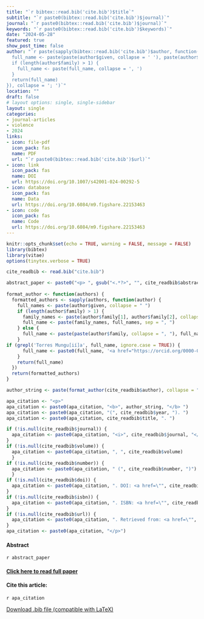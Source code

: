 ```yaml
---
title: "`r bibtex::read.bib('cite.bib')$title`"
subtitle: "`r paste0(bibtex::read.bib('cite.bib')$journal)`" 
journal: "`r paste0(bibtex::read.bib('cite.bib')$journal)`" 
keywords: "`r paste0(bibtex::read.bib('cite.bib')$keywords)`" 
date: "2024-05-28"
featured: true
show_post_time: false
author: "`r paste(sapply(bibtex::read.bib('cite.bib')$author, function(author) {
  full_name <- paste(paste(author$given, collapse = ' '), paste(author$family, collapse = ' '), sep = ' ')
  if (length(author$family) > 1) {
    full_name <- paste(full_name, collapse = ', ')
  }
  return(full_name)
}), collapse = '; ')`"
location: ""
draft: false
# layout options: single, single-sidebar
layout: single
categories:
- journal-articles
- violence
- 2024
links:
- icon: file-pdf
  icon_pack: fas
  name: PDF
  url: "`r paste0(bibtex::read.bib('cite.bib')$url)`" 
- icon: link
  icon_pack: fas
  name: DOI
  url: https://doi.org/10.1007/s42001-024-00292-5
- icon: database
  icon_pack: fas
  name: Data
  url: https://doi.org/10.6084/m9.figshare.22153463
- icon: code
  icon_pack: fas
  name: Code
  url: https://doi.org/10.6084/m9.figshare.22153463
---
```

 
```r
knitr::opts_chunk$set(echo = TRUE, warning = FALSE, message = FALSE)
library(bibtex)
library(vitae)
options(tinytex.verbose = TRUE)

cite_readbib <- read.bib("cite.bib")

abstract_paper <- paste0("<p> ", gsub("<.*?>", "", cite_readbib$abstract), " </p>")
   
format_author <- function(authors) {
  formatted_authors <- sapply(authors, function(author) {
    full_names <- paste(author$given, collapse = " ")
    if (length(author$family) > 1) {
      family_names <- paste(author$family[1], author$family[2], collapse = " ")
      full_name <- paste(family_names, full_names, sep = ", ")
    } else {
      full_name <- paste(paste(author$family, collapse = ", "), full_names, sep = ", ")
    }
if (grepl('Torres Mungu[ií]a', full_name, ignore.case = TRUE)) {
      full_name <- paste0(full_name, '<a href="https://orcid.org/0000-0003-3432-6941" target="_blank"><img src="https://fontawesome.com/icons/orcid?f=brands&s=solid" height="16" width="16" ></a>')
    }
    return(full_name)
  })
  return(formatted_authors)
}

author_string <- paste(format_author(cite_readbib$author), collapse = "; ")

apa_citation <- "<p>"
apa_citation <- paste0(apa_citation, "<b>", author_string, "</b> ")
apa_citation <- paste0(apa_citation, "(", cite_readbib$year, "). ")
apa_citation <- paste0(apa_citation, cite_readbib$title, ". ")

if (!is.null(cite_readbib$journal)) {
  apa_citation <- paste0(apa_citation, "<i>", cite_readbib$journal, "</i>")
}
if (!is.null(cite_readbib$volume)) {
  apa_citation <- paste0(apa_citation, ", ", cite_readbib$volume)
  }
if (!is.null(cite_readbib$number)) {
  apa_citation <- paste0(apa_citation, " (", cite_readbib$number, ")")
  }
if (!is.null(cite_readbib$doi)) {
  apa_citation <- paste0(apa_citation, ". DOI: <a href=\"", cite_readbib$url, "\" target=\"_blank\">", cite_readbib$doi, "</a>")
}
if (!is.null(cite_readbib$isbn)) {
  apa_citation <- paste0(apa_citation, ". ISBN: <a href=\"", cite_readbib$url, "\" target=\"_blank\">", cite_readbib$isbn, "</a>")
}
if (!is.null(cite_readbib$url)) {
  apa_citation <- paste0(apa_citation, ". Retrieved from: <a href=\"", cite_readbib$url, "\" target=\"_blank\">", cite_readbib$url, "</a>")
}
apa_citation <- paste0(apa_citation, "</p>")

```

<h4> Abstract </h4>
`r abstract_paper`

<h4> <a href="`r cite_readbib$url`" target="_blank"> Click here to read full paper </a></h4>

<h4>Cite this article: </h4>
`r apa_citation`

<a href="cite.bib" download="cite.bib" class="button"> Download .bib file (compatible with LaTeX) </a>
